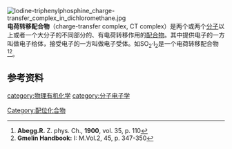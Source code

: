 [[File:Iodine-triphenylphosphine_charge-transfer_complex_in_dichloromethane.jpg|thumb]]
'''电荷转移配合物'''（charge-transfer complex, CT complex）是两个或两个[[分子|分子]]以上或者一个大分子的不同部分的、有电荷转移作用的[[配合物|配合物]]。其中提供电子的一方叫做电子给体，接受电子的一方叫做电子受体。如SO<sub>2</sub>·I<sub>2</sub>是一个电荷转移配合物<ref>'''Abegg.R.''' Z. phys. Ch., '''1900''', vol. 35, p. 110</ref><ref>'''Gmelin Handbook:''' I: M.Vol.2, 45, p. 347-350</ref>。

==参考资料==
{{reflist}}

{{Authority control}}
{{chem-stub}}

[[category:物理有机化学|category:物理有机化学]]
[[category:分子电子学|category:分子电子学]]
[[Category:配位化合物|Category:配位化合物]]